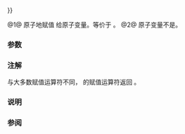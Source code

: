 {{cpp/experimental/atomic_weak_ptr/title|operator{{=}}}}
{{cpp/experimental/concurrency/atomic_weak_ptr/navbar}}
{{dcl begin}}
{{dcl | num=1 | 1=
void operator=( weak_ptr&lt;T&gt; desired ) noexcept;
}}
{{dcl | num=2 | 1=
void operator=( const atomic_weak_ptr&amp; ) = delete;
}}
{{dcl end}}

@1@ 原子地赋值 {{tt|desired}} 给原子变量。等价于 {{c|store(desired)}}。
@2@ 原子变量不是{{named req|CopyAssignable}}。

===参数===
{{par begin}}
{{par | desired | 要赋的值}}
{{par end}}

===注解===
与大多数赋值运算符不同，{{tt|atomic_weak_ptr}} 的赋值运算符返回 {{c|void}}。

===说明===
{{cpp/experimental/atomic_weak_ptr/atomic remarks}}

===参阅===
{{dsc begin}}
{{dsc inc | cpp/experimental/atomic_weak_ptr/dsc constructor}}
{{dsc inc | cpp/experimental/atomic_weak_ptr/dsc store}}
{{dsc inc | cpp/memory/shared ptr/dsc atomic}}
{{dsc end}}